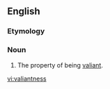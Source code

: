 ==English==

===Etymology===
{{suffix|en|valiant|ness}}
===Noun===
{{en-noun|-}}

# The property of being [[valiant]].

[[vi:valiantness]]